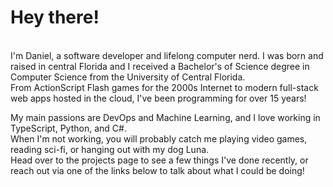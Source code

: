 # Hey there!
<br />
I'm Daniel, a software developer and lifelong computer nerd.
I was born and raised in central Florida and I received a Bachelor's of Science degree in Computer Science from the University of Central Florida.
<br />
From ActionScript Flash games for the 2000s Internet to modern full-stack web apps hosted in the cloud, I've been programming for over 15 years!

My main passions are DevOps and Machine Learning, and I love working in TypeScript, Python, and C#.
<br />
When I'm not working, you will probably catch me playing video games, reading sci-fi, or hanging out with my dog Luna.
<br />
Head over to the projects page to see a few things I've done recently, or reach out via one of the links below to talk about what I could be doing!